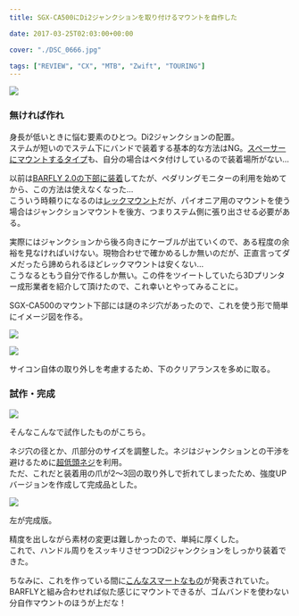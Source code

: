 ---
title: SGX-CA500にDi2ジャンクションを取り付けるマウントを自作した

date: 2017-03-25T02:03:00+00:00

cover: "./DSC_0666.jpg"

tags: ["REVIEW", "CX", "MTB", "Zwift", "TOURING"]
---

![ ](./DSC_0666.jpg)

### 無ければ作れ

身長が低いときに悩む要素のひとつ。Di2ジャンクションの配置。  
ステムが短いのでステム下にバンドで装着する基本的な方法はNG。<a href="http://amzn.to/2o3eCzL" target="_blank">スペーサーにマウントするタイプ</a>も、自分の場合はベタ付けしているので装着場所がない…

以前は<a href="/2013/11/bar-fly20.html" target="_blank">BARFLY 2.0の下部に装着</a>してたが、ペダリングモニターの利用を始めてから、この方法は使えなくなった…  
こういう時頼りになるのは<a href="http://amzn.to/2ogb3pi" target="_blank">レックマウント</a>だが、パイオニア用のマウントを使う場合はジャンクションマウントを後方、つまりステム側に張り出させる必要がある。

実際にはジャンクションから後ろ向きにケーブルが出ていくので、ある程度の余裕を見なければいけない。現物合わせで確かめるしか無いのだが、正直言ってダメだったら諦められるほどレックマウントは安くない…  
こうなるともう自分で作るしか無い。この件をツイートしていたら3Dプリンター成形業者を紹介して頂けたので、これ幸いとやってみることに。

SGX-CA500のマウント下部には謎のネジ穴があったので、これを使う形で簡単にイメージ図を作る。

![ ](./DSC_0533.jpg)

![ ](./DSC_0531.jpg)

サイコン自体の取り外しを考慮するため、下のクリアランスを多めに取る。

### 試作・完成

![ ](./DSC_0650.jpg)

そんなこんなで試作したものがこちら。

ネジ穴の径とか、爪部分のサイズを調整した。ネジはジャンクションとの干渉を避けるために<a href="http://amzn.to/2nmMU2A" target="_blank">超低頭ネジ</a>を利用。  
ただ、これだと装着用の爪が2〜3回の取り外しで折れてしまったため、強度UPバージョンを作成して完成品とした。

![ ](./DSC_0852.jpg)

左が完成版。

精度を出しながら素材の変更は難しかったので、単純に厚くした。  
これで、ハンドル周りをスッキリさせつつDi2ジャンクションをしっかり装着できた。

ちなみに、これを作っている間に<a href="https://speedfil.com/accessories/pioneer-adapter-kit#1456026403398-87c3bace-faa6" target="_blank">こんなスマートなもの</a>が発表されていた。  
BARFLYと組み合わせれば似た感じにマウントできるが、ゴムバンドを使わない分自作マウントのほうが上だな！

<LinkBox isAmazonLink url="https://www.amazon.co.jp/dp/B01B0D7FBC/" />
